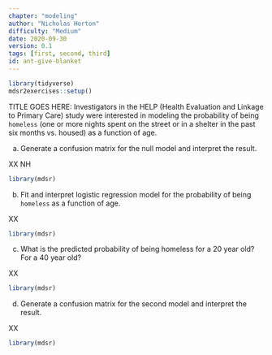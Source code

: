 ```yaml
---
chapter: "modeling"
author: "Nicholas Horton"
difficulty: "Medium"
date: 2020-09-30 
version: 0.1
tags: [first, second, third]
id: ant-give-blanket
---
```


```r
library(tidyverse)
mdsr2exercises::setup()
```

TITLE GOES HERE: Investigators in the HELP (Health Evaluation and Linkage to Primary Care) study were interested in modeling the probability of being `homeless` (one or more nights spent on the street or in a shelter in the past six months vs. housed) as a function of age.

a. Generate a confusion matrix for the null model and interpret the result.

 <!--begin-answer-->

XX NH
```r
library(mdsr)
```

 <!--end-answer-->
  
b. Fit and interpret logistic regression model for the probability of being `homeless` as a function of age. 

 <!--begin-answer-->

XX
```r
library(mdsr)
```

 <!--end-answer-->
  
  
c. What is the predicted probability of being homeless for a 20 year old?  For a 40 year old?

 <!--begin-answer-->

XX
```r
library(mdsr)
```

 <!--end-answer-->
 
 d. Generate a confusion matrix for the second model and interpret the result.


 <!--begin-answer-->

XX
```r
library(mdsr)
```

 <!--end-answer-->
  
  
